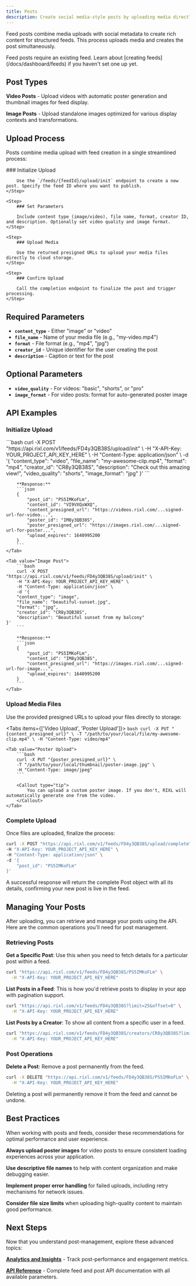 ```yaml
---
title: Posts
description: Create social media-style posts by uploading media directly to feeds.
---
```



Feed posts combine media uploads with social metadata to create rich content for structured feeds.
This process uploads media and creates the post simultaneously.

[//]: # (// TODO: Add a screenshot of the post creation interface.)

<Callout type="info">
    Feed posts require an existing feed. Learn about [creating feeds](/docs/dashboard/feeds) if you haven't set one up yet.
</Callout>

## Post Types

**Video Posts** - Upload videos with automatic poster generation and thumbnail images for feed display.

**Image Posts** - Upload standalone images optimized for various display contexts and transformations.

## Upload Process

Posts combine media upload with feed creation in a single streamlined process:

<Steps>
    <Step>
        ### Initialize Upload

        Use the `/feeds/{feedId}/upload/init` endpoint to create a new post. Specify the feed ID where you want to publish.
    </Step>

    <Step>
        ### Set Parameters

        Include content type (image/video), file name, format, creator ID, and description. Optionally set video quality and image format.
    </Step>

    <Step>
        ### Upload Media

        Use the returned presigned URLs to upload your media files directly to cloud storage.
    </Step>

    <Step>
        ### Confirm Upload

        Call the completion endpoint to finalize the post and trigger processing.
    </Step>
</Steps>

## Required Parameters

- **`content_type`** - Either "image" or "video"
- **`file_name`** - Name of your media file (e.g., "my-video.mp4")
- **`format`** - File format (e.g., "mp4", "jpg")
- **`creator_id`** - Unique identifier for the user creating the post
- **`description`** - Caption or text for the post

## Optional Parameters

- **`video_quality`** - For videos: "basic", "shorts", or "pro"
- **`image_format`** - For video posts: format for auto-generated poster image

## API Examples

### Initialize Upload

<Tabs>
    <Tab value="Video Post">
        ```bash
        curl -X POST "https://api.rixl.com/v1/feeds/FD4y3QB38S/upload/init" \
        -H "X-API-Key: YOUR_PROJECT_API_KEY_HERE" \
        -H "Content-Type: application/json" \
        -d '{
        "content_type": "video",
        "file_name": "my-awesome-clip.mp4",
        "format": "mp4",
        "creator_id": "CR8y3QB38S",
        "description": "Check out this amazing view!",
        "video_quality": "shorts",
        "image_format": "jpg"
    }'
        ```

        **Response:**
        ```json
        {
            "post_id": "PS5IMKoFLm",
            "content_id": "VI9VXQxWXQ",
            "content_presigned_url": "https://videos.rixl.com/...signed-url-for-video...",
            "poster_id": "IM8y3QB38S",
            "poster_presigned_url": "https://images.rixl.com/...signed-url-for-poster...",
            "upload_expires": 1640995200
        }
        ```
    </Tab>

    <Tab value="Image Post">
        ```bash
        curl -X POST "https://api.rixl.com/v1/feeds/FD4y3QB38S/upload/init" \
        -H "X-API-Key: YOUR_PROJECT_API_KEY_HERE" \
        -H "Content-Type: application/json" \
        -d '{
        "content_type": "image",
        "file_name": "beautiful-sunset.jpg",
        "format": "jpg",
        "creator_id": "CR8y3QB38S",
        "description": "Beautiful sunset from my balcony"
    }'
        ```

        **Response:**
        ```json
        {
            "post_id": "PS5IMKoFLm",
            "content_id": "IM8y3QB38S",
            "content_presigned_url": "https://images.rixl.com/...signed-url-for-image...",
            "upload_expires": 1640995200
        }
        ```
    </Tab>
</Tabs>

### Upload Media Files

Use the provided presigned URLs to upload your files directly to storage:

<Tabs items={['Video Upload', 'Poster Upload']}>
    <Tab value="Video Upload">
        ```bash
        curl -X PUT "{content_presigned_url}" \
        -T "/path/to/your/local/file/my-awesome-clip.mp4" \
        -H "Content-Type: video/mp4"
        ```
    </Tab>

    <Tab value="Poster Upload">
        ```bash
        curl -X PUT "{poster_presigned_url}" \
        -T "/path/to/your/local/thumbnail/poster-image.jpg" \
        -H "Content-Type: image/jpeg"
        ```

        <Callout type="tip">
            You can upload a custom poster image. If you don't, RIXL will automatically generate one from the video.
        </Callout>
    </Tab>
</Tabs>

### Complete Upload

Once files are uploaded, finalize the process:

```bash
curl -X POST "https://api.rixl.com/v1/feeds/FD4y3QB38S/upload/complete" \
-H "X-API-Key: YOUR_PROJECT_API_KEY_HERE" \
-H "Content-Type: application/json" \
-d '{
    "post_id": "PS5IMKoFLm"
}'
```

<Callout type="success">
    A successful response will return the complete Post object with all its details, confirming your new post is live in the feed.
</Callout>

## Managing Your Posts

After uploading, you can retrieve and manage your posts using the API. Here are the common operations you'll need for post management.

### Retrieving Posts

**Get a Specific Post**: Use this when you need to fetch details for a particular post within a feed.

```bash
curl "https://api.rixl.com/v1/feeds/FD4y3QB38S/PS5IMKoFLm" \
  -H "X-API-Key: YOUR_PROJECT_API_KEY_HERE"
```

**List Posts in a Feed**: This is how you'd retrieve posts to display in your app with pagination support.

```bash
curl "https://api.rixl.com/v1/feeds/FD4y3QB38S?limit=25&offset=0" \
  -H "X-API-Key: YOUR_PROJECT_API_KEY_HERE"
```

**List Posts by a Creator**: To show all content from a specific user in a feed.

```bash
curl "https://api.rixl.com/v1/feeds/FD4y3QB38S/creators/CR8y3QB38S?limit=25&offset=0" \
  -H "X-API-Key: YOUR_PROJECT_API_KEY_HERE"
```

### Post Operations

**Delete a Post**: Remove a post permanently from the feed.

```bash
curl -X DELETE "https://api.rixl.com/v1/feeds/FD4y3QB38S/PS5IMKoFLm" \
  -H "X-API-Key: YOUR_PROJECT_API_KEY_HERE"
```

<Callout type="warn">
    Deleting a post will permanently remove it from the feed and cannot be undone.
</Callout>

## Best Practices

When working with posts and feeds, consider these recommendations for optimal performance and user experience.

**Always upload poster images** for video posts to ensure consistent loading experiences across your application.

**Use descriptive file names** to help with content organization and make debugging easier.

**Implement proper error handling** for failed uploads, including retry mechanisms for network issues.

**Consider file size limits** when uploading high-quality content to maintain good performance.

## Next Steps

Now that you understand post-management, explore these advanced topics:

**[Analytics and Insights](https://dash.rixl.com)** - Track post-performance and engagement metrics.

**[API Reference](/api-reference/feeds)** - Complete feed and post API documentation with all available parameters.